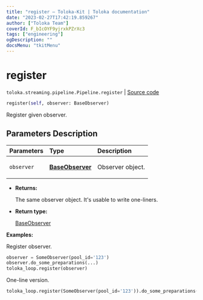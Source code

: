```yaml
---
title: "register — Toloka-Kit | Toloka documentation"
date: "2023-02-27T17:42:19.859267"
author: ["Toloka Team"]
coverId: F_bIcOYF9yjrxkPZrXc3
tags: ["engineering"]
ogDescription: ""
docsMenu: "tkitMenu"
---
```


# register
`toloka.streaming.pipeline.Pipeline.register` | [Source code](https://github.com/Toloka/toloka-kit/blob/v1.1.4/src/streaming/pipeline.py#L185)

```python
register(self, observer: BaseObserver)
```

Register given observer.

## Parameters Description

| Parameters | Type | Description |
| :----------| :----| :-----------|
`observer`|**[BaseObserver](/docs/toloka-kit/reference/toloka.streaming.observer.BaseObserver)**|<p>Observer object.</p>

* **Returns:**

  The same observer object. It's usable to write one-liners.

* **Return type:**

  [BaseObserver](/docs/toloka-kit/reference/toloka.streaming.observer.BaseObserver)

**Examples:**

Register observer.

```python
observer = SomeObserver(pool_id='123')
observer.do_some_preparations(...)
toloka_loop.register(observer)
```

One-line version.

```python
toloka_loop.register(SomeObserver(pool_id='123')).do_some_preparations(...)
```